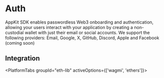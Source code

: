 

# Auth

AppKit SDK enables passwordless Web3 onboarding and authentication, allowing your users interact with your application by creating a non-custodial wallet with just their email or social accounts. We support the following providers: Email, Google, X, GitHub, Discord, Apple and Facebook (coming soon)

## Integration

<PlatformTabs groupId="eth-lib" activeOptions={['wagmi', 'ethers']}>
  <PlatformTabItem value="wagmi">
    <Wagmi />
  </PlatformTabItem>
  <PlatformTabItem value="ethers">
    <Ethers />
  </PlatformTabItem>
</PlatformTabs>

<Variants />
